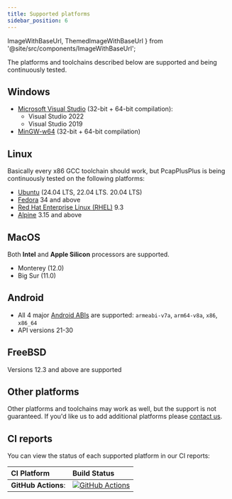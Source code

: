 ```yaml
---
title: Supported platforms
sidebar_position: 6
---
```


  ImageWithBaseUrl,
  ThemedImageWithBaseUrl
} from '@site/src/components/ImageWithBaseUrl';

The platforms and toolchains described below are supported and being continuously tested.

## <ImageWithBaseUrl src="/img/os-logos/logo-windows.png" width="24" title="Windows"/> Windows

- [Microsoft Visual Studio](https://visualstudio.microsoft.com/) (32-bit + 64-bit compilation):
  - Visual Studio 2022
  - Visual Studio 2019
- [MinGW-w64](https://mingw-w64.org) (32-bit + 64-bit compilation)

## <ImageWithBaseUrl src="/img/os-logos/logo-linux.png" width="24" title="Linux"/> Linux

Basically every x86 GCC toolchain should work, but PcapPlusPlus is being continuously tested on the following platforms:

- [Ubuntu](https://ubuntu.com/) (24.04 LTS, 22.04 LTS. 20.04 LTS)
- [Fedora](https://getfedora.org/) 34 and above
- [Red Hat Enterprise Linux (RHEL)](https://www.redhat.com/en/technologies/linux-platforms/enterprise-linux/) 9.3
- [Alpine](https://www.alpinelinux.org/) 3.15 and above

## <ThemedImageWithBaseUrl srcLight="/img/os-logos/logo-apple.png" srcDark="/img/os-logos/logo-apple-dark.png" width="24" title="MacOS"/> MacOS

Both **Intel** and **Apple Silicon** processors are supported.

- Monterey (12.0)
- Big Sur (11.0)

## <ImageWithBaseUrl src="/img/os-logos/logo-android.png" width="24" title="Android"/> Android

- All 4 major [Android ABIs](https://developer.android.com/ndk/guides/abis) are supported: `armeabi-v7a`, `arm64-v8a`, `x86`, `x86_64`
- API versions 21-30

## <ImageWithBaseUrl src="/img/os-logos/logo-freebsd.png" width="24" title="FreeBSD"/> FreeBSD

Versions 12.3 and above are supported

## Other platforms

Other platforms and toolchains may work as well, but the support is not guaranteed. If you'd like us to add additional platforms please [contact us](/community).

## CI reports

You can view the status of each supported platform in our CI reports:

| CI Platform         | Build Status                                                                                                                                                                             |
| :------------------ | :--------------------------------------------------------------------------------------------------------------------------------------------------------------------------------------- |
| **GitHub Actions**: | [![GitHub Actions](https://github.com/seladb/PcapPlusPlus/workflows/Build%20and%20test/badge.svg)](https://github.com/seladb/PcapPlusPlus/actions?query=workflow%3A%22Build+and+test%22) |
